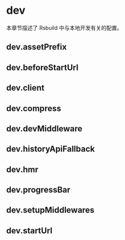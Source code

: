 # dev

本章节描述了 Rsbuild 中与本地开发有关的配置。

## dev.assetPrefix


<AssetPrefix />

## dev.beforeStartUrl


<BeforeStartUrl />

## dev.client


<Client />

## dev.compress


<Compress />

## dev.devMiddleware


<DevMiddleware />

## dev.historyApiFallback


<HistoryApiFallback />

## dev.hmr


<Hmr />

## dev.progressBar


<ProgressBar />

## dev.setupMiddlewares


<SetupMiddlewares />

## dev.startUrl


<StartUrl />
